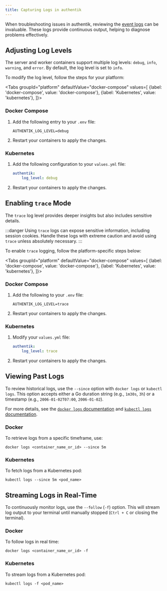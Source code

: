 ```yaml
---
title: Capturing Logs in authentik
---
```


When troubleshooting issues in authentik, reviewing the [event logs](../sys-mgmt/events/index.md) can be invaluable. These logs provide continuous output, helping to diagnose problems effectively.

## Adjusting Log Levels

The server and worker containers support multiple log levels: `debug`, `info`, `warning`, and `error`. By default, the log level is set to `info`.

To modify the log level, follow the steps for your platform:

<Tabs
groupId="platform"
defaultValue="docker-compose"
values=[
{label: 'docker-compose', value: 'docker-compose'},
{label: 'Kubernetes', value: 'kubernetes'},
]}>
<TabItem value="docker-compose">

### Docker Compose

1. Add the following entry to your `.env` file:

    ```shell
    AUTHENTIK_LOG_LEVEL=debug
    ```

2. Restart your containers to apply the changes.
    </TabItem>

  <TabItem value="kubernetes">

### Kubernetes

1. Add the following configuration to your `values.yml` file:

    ```yaml
    authentik:
        log_level: debug
    ```

2. Restart your containers to apply the changes.
      </TabItem>
</Tabs>

## Enabling `trace` Mode

The `trace` log level provides deeper insights but also includes sensitive details.

:::danger
Using `trace` logs can expose sensitive information, including session cookies. Handle these logs with extreme caution and avoid using `trace` unless absolutely necessary.
:::

To enable `trace` logging, follow the platform-specific steps below:

<Tabs
groupId="platform"
defaultValue="docker-compose"
values=[
{label: 'docker-compose', value: 'docker-compose'},
{label: 'Kubernetes', value: 'kubernetes'},
]}>
<TabItem value="docker-compose">

### Docker Compose

1. Add the following to your `.env` file:

    ```shell
    AUTHENTIK_LOG_LEVEL=trace
    ```

2. Restart your containers to apply the changes.
    </TabItem>

  <TabItem value="kubernetes">

### Kubernetes

1. Modify your `values.yml` file:

    ```yaml
    authentik:
        log_level: trace
    ```

2. Restart your containers to apply the changes.
      </TabItem>
</Tabs>

## Viewing Past Logs

To review historical logs, use the `--since` option with `docker logs` or `kubectl logs`. This option accepts either a Go duration string (e.g., `1m30s`, `3h`) or a timestamp (e.g., `2006-01-02T07:00`, `2006-01-02`).

For more details, see the [`docker logs` documentation](https://docs.docker.com/reference/cli/docker/container/logs/) and [`kubectl logs` documentation](https://kubernetes.io/docs/reference/kubectl/generated/kubectl_logs/).

### Docker

To retrieve logs from a specific timeframe, use:

```shell
docker logs <container_name_or_id> --since 5m
```

### Kubernetes

To fetch logs from a Kubernetes pod:

```shell
kubectl logs --since 5m <pod_name>
```

## Streaming Logs in Real-Time

To continuously monitor logs, use the `--follow` (`-f`) option. This will stream log output to your terminal until manually stopped (`Ctrl + C` or closing the terminal).

### Docker

To follow logs in real time:

```shell
docker logs <container_name_or_id> -f
```

### Kubernetes

To stream logs from a Kubernetes pod:

```shell
kubectl logs -f <pod_name>
```
